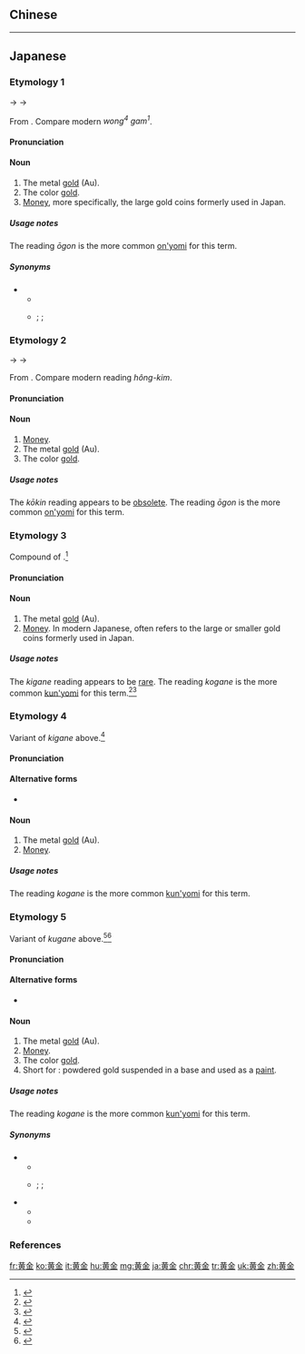 {{also|黃金}}
==Chinese==
{{zh-see|黃金}}

----

==Japanese==

===Etymology 1===
{{ja-kanjitab|yomi=o|おう|こん|k2=ごん|r=1}}
{{IPAchar|/waugon/}} → {{IPAchar|/wɔːgon/}} → {{IPAchar|/oːgon/}}

From {{etyl|ltc|ja|sort=おうごん}} {{m|zh|黃金|tr=hwang kim|lit=yellow + metal}}. Compare modern {{etyl|yue|-}} ''wong<sup>4</sup> gam<sup>1</sup>''.

====Pronunciation====
{{ja-pron|yomi=goon|おうごん|acc=0|acc_ref=DJR}}

====Noun====
{{ja-noun|おうごん|hhira=わうごん}}

# The metal [[gold]] (Au).
# The color [[gold]].
# [[money|Money]], more specifically, the large {{m|ja|大判|tr=ōban}} gold coins formerly used in Japan.

=====Usage notes=====
The reading ''ōgon'' is the more common [[on'yomi]] for this term.

=====Synonyms=====
* {{sense|color}}
** {{ja-r|黄金色|こがね いろ}}
** {{ja-r|金色|きんいろ}}; {{ja-r|金色|きんしょく}}; {{ja-r|金色|こんじき}}

===Etymology 2===
{{ja-kanjitab|yomi=o|こう|きん}}
{{IPAchar|/kwaukin/}} → {{IPAchar|/kwɔːkin/}} → {{IPAchar|/koːkin/}}

From {{etyl|ltc|ja|sort=こうきん}} {{m|zh|黃金|tr=hwang kim|lit=yellow + metal}}. Compare modern {{etyl|nan|-}} reading ''hông-kim''.

====Pronunciation====
{{ja-pron|yomi=kanon|こうきん}}

====Noun====
{{ja-noun|こうきん|hhira=くわうきん}}

# [[money|Money]].
# The metal [[gold]] (Au).
# The color [[gold]].

=====Usage notes=====
The ''kōkin'' reading appears to be [[obsolete]]. The reading ''ōgon'' is the more common [[on'yomi]] for this term.

===Etymology 3===
Compound of {{compound|lang=ja|sort=きがね|黄|tr1=ki|t1=yellow|金|tr2=kane|t2=metal}}.<ref name="KDJ">{{R:Kokugo Dai Jiten}}</ref> {{rendaku2|sort=きがね|kane|gane}}

====Pronunciation====
{{ja-pron|yomi=k|きがね}}

====Noun====
{{ja-noun|きがね|kigane}}

# The metal [[gold]] (Au).
# [[money|Money]]. In modern Japanese, often refers to the large {{m|ja|大判|tr=ōban}} or smaller {{m|ja|小判|tr=koban}} gold coins formerly used in Japan.

=====Usage notes=====
The ''kigane'' reading appears to be [[rare]]. The reading ''kogane'' is the more common [[kun'yomi]] for this term.<ref name="KDJ">{{R:Kokugo Dai Jiten}}</ref><ref name="DJR">{{R:Daijirin}}</ref>

===Etymology 4===
Variant of ''kigane'' above.<ref name="KDJ">{{R:Kokugo Dai Jiten}}</ref>

====Pronunciation====
{{ja-pron|yomi=k|くがね}}

====Alternative forms====
* {{l|ja|金}}

====Noun====
{{ja-noun|くがね}}

# The metal [[gold]] (Au).
# [[money|Money]].

=====Usage notes=====
The reading ''kogane'' is the more common [[kun'yomi]] for this term.

===Etymology 5===
Variant of ''kugane'' above.<ref name="KDJ">{{R:Kokugo Dai Jiten}}</ref><ref name="DJR">{{R:Daijirin}}</ref>

====Pronunciation====
{{ja-pron|yomi=k|こがね|acc=0|acc_ref=DJR}}

====Alternative forms====
* {{ja-l|金}}

====Noun====
{{ja-noun|こがね}}

# The metal [[gold]] (Au).
# [[money|Money]].
# The color [[gold]].
# Short for {{m|ja|黄金の泥|tr=kogane no dei}}: powdered gold suspended in a base and used as a [[paint]].

=====Usage notes=====
The reading ''kogane'' is the more common [[kun'yomi]] for this term.

=====Synonyms=====
* {{sense|color}}
** {{ja-r|黄金色|こがね いろ}}
** {{ja-r|金色|きんいろ}}; {{ja-r|金色|きんしょく}}; {{ja-r|金色|こんじき}}
* {{sense|gold paint}}
** {{ja-r|小金の泥|こがね の でい}}
** {{ja-r|金泥|こんでい}}

===References===
<references/>

[[fr:黄金]]
[[ko:黄金]]
[[it:黄金]]
[[hu:黄金]]
[[mg:黄金]]
[[ja:黄金]]
[[chr:黄金]]
[[tr:黄金]]
[[uk:黄金]]
[[zh:黄金]]